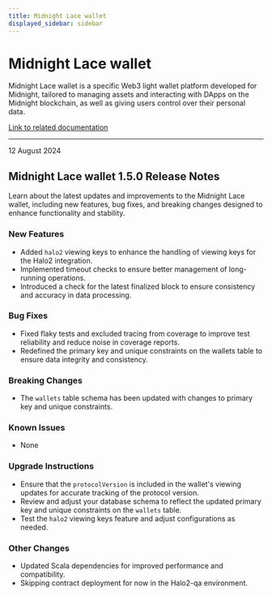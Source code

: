 ```yaml
---
title: Midnight Lace wallet
displayed_sidebar: sidebar
---
```


# Midnight Lace wallet

Midnight Lace wallet is a specific Web3 light wallet platform developed for Midnight, tailored to managing assets and interacting with DApps on the Midnight blockchain, as well as giving users control over their personal data.

[Link to related documentation](https://www.lace.io/)

---

<div 
  style={{
    marginTop: '0',
    fontSize: '1rem',
    fontWeight: 'normal',
    marginBottom: '0.5rem'
  }}
>
  12 August 2024
</div>

## Midnight Lace wallet 1.5.0 Release Notes

Learn about the latest updates and improvements to the Midnight Lace wallet, including new features, bug fixes, and breaking changes designed to enhance functionality and stability.

### New Features

- Added `halo2` viewing keys to enhance the handling of viewing keys for the Halo2 integration.
- Implemented timeout checks to ensure better management of long-running operations.
- Introduced a check for the latest finalized block to ensure consistency and accuracy in data processing.

### Bug Fixes

- Fixed flaky tests and excluded tracing from coverage to improve test reliability and reduce noise in coverage reports.
- Redefined the primary key and unique constraints on the wallets table to ensure data integrity and consistency.

### Breaking Changes

- The `wallets` table schema has been updated with changes to primary key and unique constraints.

### Known Issues
- None

### Upgrade Instructions

- Ensure that the `protocolVersion` is included in the wallet's viewing updates for accurate tracking of the protocol version.
- Review and adjust your database schema to reflect the updated primary key and unique constraints on the `wallets` table.
- Test the `halo2` viewing keys feature and adjust configurations as needed.
  
### Other Changes

- Updated Scala dependencies for improved performance and compatibility.
- Skipping contract deployment for now in the Halo2-qa environment.
